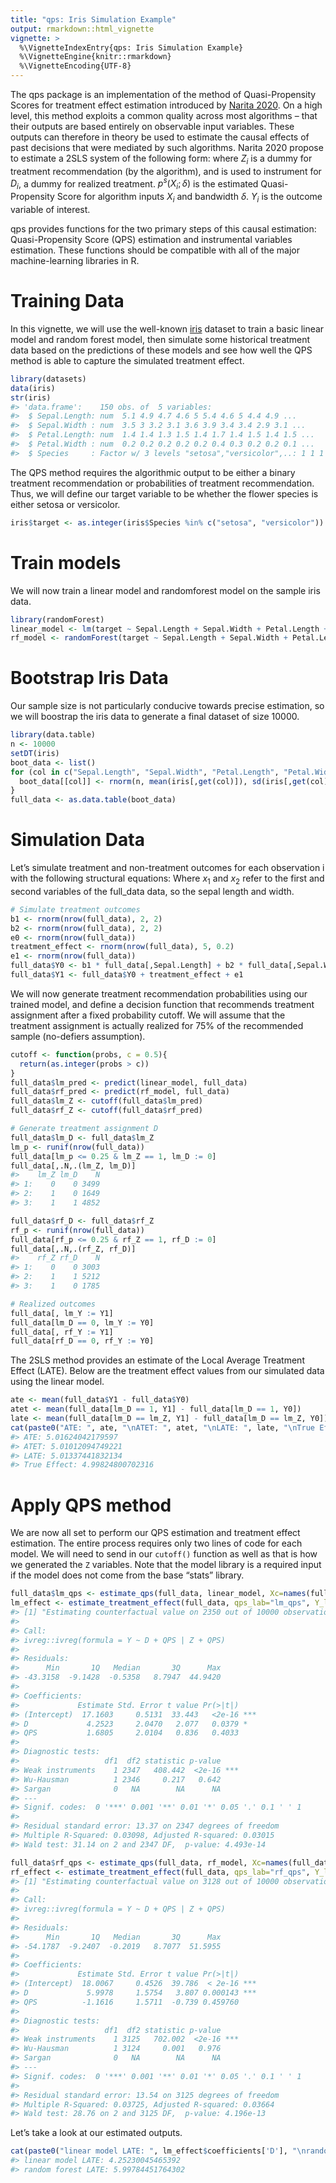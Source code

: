 ```yaml
---
title: "qps: Iris Simulation Example"
output: rmarkdown::html_vignette
vignette: >
  %\VignetteIndexEntry{qps: Iris Simulation Example}
  %\VignetteEngine{knitr::rmarkdown}
  %\VignetteEncoding{UTF-8}
---
```






The qps package is an implementation of the method of Quasi-Propensity Scores for treatment effect estimation introduced by [Narita 2020](https://ideas.repec.org/p/eti/rdpsjp/20045.html). On a high level, this method exploits a common quality across most algorithms -- that their outputs are based entirely on observable input variables. These outputs can therefore in theory be used to estimate the causal effects of past decisions that were mediated by such algorithms. Narita 2020 propose to estimate a 2SLS system of the following form:
\begin{align}
D_i &= \gamma_0 + \gamma_1 Z_i + \gamma_2 p^s(X_i;\delta) + v_i \\
Y_i &= \beta_0 + \beta_1 D_i + \beta_2 p^s(X_i;\delta) + \epsilon_i
\end{align}
where $Z_i$ is a dummy for treatment recommendation (by the algorithm), and is used to instrument for $D_i$, a dummy for realized treatment. $p^s(X_i;\delta)$ is the estimated Quasi-Propensity Score for algorithm inputs $X_i$ and bandwidth $\delta$. $Y_i$ is the outcome variable of interest.

qps provides functions for the two primary steps of this causal estimation: Quasi-Propensity Score (QPS) estimation and instrumental variables estimation. These functions should be compatible with all of the major machine-learning libraries in R. 

# Training Data
In this vignette, we will use the well-known [iris](https://www.rdocumentation.org/packages/datasets/versions/3.6.2/topics/iris) dataset to train a basic linear model and random forest model, then simulate some historical treatment data based on the predictions of these models and see how well the QPS method is able to capture the simulated treatment effect. 


```r
library(datasets)
data(iris)
str(iris)
#> 'data.frame':	150 obs. of  5 variables:
#>  $ Sepal.Length: num  5.1 4.9 4.7 4.6 5 5.4 4.6 5 4.4 4.9 ...
#>  $ Sepal.Width : num  3.5 3 3.2 3.1 3.6 3.9 3.4 3.4 2.9 3.1 ...
#>  $ Petal.Length: num  1.4 1.4 1.3 1.5 1.4 1.7 1.4 1.5 1.4 1.5 ...
#>  $ Petal.Width : num  0.2 0.2 0.2 0.2 0.2 0.4 0.3 0.2 0.2 0.1 ...
#>  $ Species     : Factor w/ 3 levels "setosa","versicolor",..: 1 1 1 1 1 1 1 1 1 1 ...
```
The QPS method requires the algorithmic output to be either a binary treatment recommendation or probabilities of treatment recommendation. Thus, we will define our target variable to be whether the flower species is either setosa or versicolor. 

```r
iris$target <- as.integer(iris$Species %in% c("setosa", "versicolor"))
```

# Train models 
We will now train a linear model and randomforest model on the sample iris data. 

```r
library(randomForest)
linear_model <- lm(target ~ Sepal.Length + Sepal.Width + Petal.Length + Petal.Width, data = iris)
rf_model <- randomForest(target ~ Sepal.Length + Sepal.Width + Petal.Length + Petal.Width, data = iris)
```

# Bootstrap Iris Data
Our sample size is not particularly conducive towards precise estimation, so we will boostrap the iris data to generate a final dataset of size 10000. 

```r
library(data.table)
n <- 10000
setDT(iris)
boot_data <- list()
for (col in c("Sepal.Length", "Sepal.Width", "Petal.Length", "Petal.Width")){
  boot_data[[col]] <- rnorm(n, mean(iris[,get(col)]), sd(iris[,get(col)]))
}
full_data <- as.data.table(boot_data)
```

# Simulation Data 
Let's simulate treatment and non-treatment outcomes for each observation i with the following structural equations:
\begin{align}
Y_{0i} &= \mathcal{N}(2,2)x_{1i} + \mathcal{N}(3,1)x_{2i} + \mathcal{N}(0,1) \\
Y_{1i} &= Y_{0i} + \mathcal{N}(5,0.2) + \mathcal{N}(0,1)
\end{align}
Where $x_{1}$ and $x_{2}$ refer to the first and second variables of the full_data data, so the sepal length and width. 


```r
# Simulate treatment outcomes
b1 <- rnorm(nrow(full_data), 2, 2)
b2 <- rnorm(nrow(full_data), 2, 2)
e0 <- rnorm(nrow(full_data))
treatment_effect <- rnorm(nrow(full_data), 5, 0.2)
e1 <- rnorm(nrow(full_data))
full_data$Y0 <- b1 * full_data[,Sepal.Length] + b2 * full_data[,Sepal.Width] + e0
full_data$Y1 <- full_data$Y0 + treatment_effect + e1
```
We will now generate treatment recommendation probabilities using our trained model, and define a decision function that recommends treatment assignment after a fixed probability cutoff. We will assume that the treatment assignment is actually realized for 75% of the recommended sample (no-defiers assumption). 

```r
cutoff <- function(probs, c = 0.5){
  return(as.integer(probs > c))
}
full_data$lm_pred <- predict(linear_model, full_data)
full_data$rf_pred <- predict(rf_model, full_data)
full_data$lm_Z <- cutoff(full_data$lm_pred)
full_data$rf_Z <- cutoff(full_data$rf_pred)

# Generate treatment assignment D
full_data$lm_D <- full_data$lm_Z
lm_p <- runif(nrow(full_data))
full_data[lm_p <= 0.25 & lm_Z == 1, lm_D := 0]
full_data[,.N,.(lm_Z, lm_D)]
#>    lm_Z lm_D    N
#> 1:    0    0 3499
#> 2:    1    0 1649
#> 3:    1    1 4852

full_data$rf_D <- full_data$rf_Z
rf_p <- runif(nrow(full_data))
full_data[rf_p <= 0.25 & rf_Z == 1, rf_D := 0]
full_data[,.N,.(rf_Z, rf_D)]
#>    rf_Z rf_D    N
#> 1:    0    0 3003
#> 2:    1    1 5212
#> 3:    1    0 1785

# Realized outcomes
full_data[, lm_Y := Y1]
full_data[lm_D == 0, lm_Y := Y0]
full_data[, rf_Y := Y1]
full_data[rf_D == 0, rf_Y := Y0]
```
The 2SLS method provides an estimate of the Local Average Treatment Effect (LATE). Below are the treatment effect values from our simulated data using the linear model. 

```r
ate <- mean(full_data$Y1 - full_data$Y0)
atet <- mean(full_data[lm_D == 1, Y1] - full_data[lm_D == 1, Y0])
late <- mean(full_data[lm_D == lm_Z, Y1] - full_data[lm_D == lm_Z, Y0])
cat(paste0("ATE: ", ate, "\nATET: ", atet, "\nLATE: ", late, "\nTrue Effect: ", mean(treatment_effect)))
#> ATE: 5.01624042179597
#> ATET: 5.01012094749221
#> LATE: 5.01337441832134
#> True Effect: 4.99824800702316
```
# Apply QPS method
We are now all set to perform our QPS estimation and treatment effect estimation. The entire process requires only two lines of code for each model. We will need to send in our `cutoff()` function as well as that is how we generated the `Z` variables. Note that the model library is a required input if the model does not come from the base "stats" library. 

```r
full_data$lm_qps <- estimate_qps(full_data, linear_model, Xc=names(full_data)[1:4], S=100, delta=1.5, fcn=cutoff, parallel=T)
lm_effect <- estimate_treatment_effect(full_data, qps_lab="lm_qps", Y_lab="lm_Y", Z_lab="lm_Z", D_lab="lm_D")
#> [1] "Estimating counterfactual value on 2350 out of 10000 observations where QPS is non-degenerate..."
#> 
#> Call:
#> ivreg::ivreg(formula = Y ~ D + QPS | Z + QPS)
#> 
#> Residuals:
#>      Min       1Q   Median       3Q      Max 
#> -43.3158  -9.1428  -0.5358   8.7947  44.9420 
#> 
#> Coefficients:
#>             Estimate Std. Error t value Pr(>|t|)    
#> (Intercept)  17.1603     0.5131  33.443   <2e-16 ***
#> D             4.2523     2.0470   2.077   0.0379 *  
#> QPS           1.6805     2.0104   0.836   0.4033    
#> 
#> Diagnostic tests:
#>                   df1  df2 statistic p-value    
#> Weak instruments    1 2347   408.442  <2e-16 ***
#> Wu-Hausman          1 2346     0.217   0.642    
#> Sargan              0   NA        NA      NA    
#> ---
#> Signif. codes:  0 '***' 0.001 '**' 0.01 '*' 0.05 '.' 0.1 ' ' 1
#> 
#> Residual standard error: 13.37 on 2347 degrees of freedom
#> Multiple R-Squared: 0.03098,	Adjusted R-squared: 0.03015 
#> Wald test: 31.14 on 2 and 2347 DF,  p-value: 4.493e-14

full_data$rf_qps <- estimate_qps(full_data, rf_model, Xc=names(full_data)[1:4], S=100, delta=1.5, fcn=cutoff, parallel=T)
rf_effect <- estimate_treatment_effect(full_data, qps_lab="rf_qps", Y_lab="rf_Y", Z_lab="rf_Z", D_lab="rf_D")
#> [1] "Estimating counterfactual value on 3128 out of 10000 observations where QPS is non-degenerate..."
#> 
#> Call:
#> ivreg::ivreg(formula = Y ~ D + QPS | Z + QPS)
#> 
#> Residuals:
#>      Min       1Q   Median       3Q      Max 
#> -54.1787  -9.2407  -0.2019   8.7077  51.5955 
#> 
#> Coefficients:
#>             Estimate Std. Error t value Pr(>|t|)    
#> (Intercept)  18.0067     0.4526  39.786  < 2e-16 ***
#> D             5.9978     1.5754   3.807 0.000143 ***
#> QPS          -1.1616     1.5711  -0.739 0.459760    
#> 
#> Diagnostic tests:
#>                   df1  df2 statistic p-value    
#> Weak instruments    1 3125   702.002  <2e-16 ***
#> Wu-Hausman          1 3124     0.001   0.976    
#> Sargan              0   NA        NA      NA    
#> ---
#> Signif. codes:  0 '***' 0.001 '**' 0.01 '*' 0.05 '.' 0.1 ' ' 1
#> 
#> Residual standard error: 13.54 on 3125 degrees of freedom
#> Multiple R-Squared: 0.03725,	Adjusted R-squared: 0.03664 
#> Wald test: 28.76 on 2 and 3125 DF,  p-value: 4.196e-13
```
Let's take a look at our estimated outputs.

```r
cat(paste0("linear model LATE: ", lm_effect$coefficients['D'], "\nrandom forest LATE: ", rf_effect$coefficients['D']))
#> linear model LATE: 4.25230045465392
#> random forest LATE: 5.99784451764302
```
